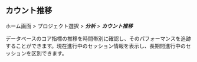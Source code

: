## カウント推移

ホーム画面 > プロジェクト選択 > **_分析_** > **_カウント推移_**

データベースのコア指標の推移を時間帯別に確認し、そのパフォーマンスを追跡することができます。現在進行中のセッション情報を表示し、長期間進行中のセッションを区別できます。

<ProdImg img='db-count-trend.png' desc='カウント推移' />
